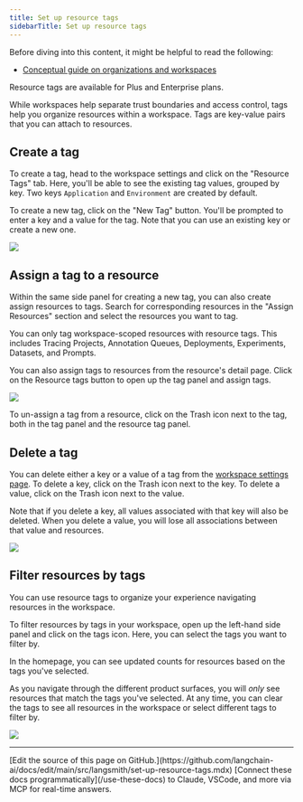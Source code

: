 ```yaml
---
title: Set up resource tags
sidebarTitle: Set up resource tags
---
```


<Check>
Before diving into this content, it might be helpful to read the following:

* [Conceptual guide on organizations and workspaces](/langsmith/administration-overview)
</Check>

<Info>
Resource tags are available for Plus and Enterprise plans.
</Info>

While workspaces help separate trust boundaries and access control, tags help you organize resources within a workspace. Tags are key-value pairs that you can attach to resources.

## Create a tag

To create a tag, head to the workspace settings and click on the "Resource Tags" tab. Here, you'll be able to see the existing tag values, grouped by key. Two keys `Application` and `Environment` are created by default.

To create a new tag, click on the "New Tag" button. You'll be prompted to enter a key and a value for the tag. Note that you can use an existing key or create a new one.

![](/langsmith/images/create-tag.png)

## Assign a tag to a resource

Within the same side panel for creating a new tag, you can also create assign resources to tags. Search for corresponding resources in the "Assign Resources" section and select the resources you want to tag.

<Note>
You can only tag workspace-scoped resources with resource tags. This includes Tracing Projects, Annotation Queues, Deployments, Experiments, Datasets, and Prompts.
</Note>

You can also assign tags to resources from the resource's detail page. Click on the Resource tags button to open up the tag panel and assign tags.

![](/langsmith/images/assign-tag.png)

To un-assign a tag from a resource, click on the Trash icon next to the tag, both in the tag panel and the resource tag panel.

## Delete a tag

You can delete either a key or a value of a tag from the [workspace settings page](https://smith.langchain.com/settings/workspaces/resource_tags). To delete a key, click on the Trash icon next to the key. To delete a value, click on the Trash icon next to the value.

Note that if you delete a key, all values associated with that key will also be deleted. When you delete a value, you will lose all associations between that value and resources.

![](/langsmith/images/delete-tag.png)

## Filter resources by tags

You can use resource tags to organize your experience navigating resources in the workspace.

To filter resources by tags in your workspace, open up the left-hand side panel and click on the tags icon. Here, you can select the tags you want to filter by.

In the homepage, you can see updated counts for resources based on the tags you've selected.

As you navigate through the different product surfaces, you will *only* see resources that match the tags you've selected. At any time, you can clear the tags to see all resources in the workspace or select different tags to filter by.

![](/langsmith/images/filter-by-tags.png)

---

<Callout icon="pen-to-square" iconType="regular">
    [Edit the source of this page on GitHub.](https://github.com/langchain-ai/docs/edit/main/src/langsmith/set-up-resource-tags.mdx)
</Callout>
<Tip icon="terminal" iconType="regular">
    [Connect these docs programmatically](/use-these-docs) to Claude, VSCode, and more via MCP for    real-time answers.
</Tip>
